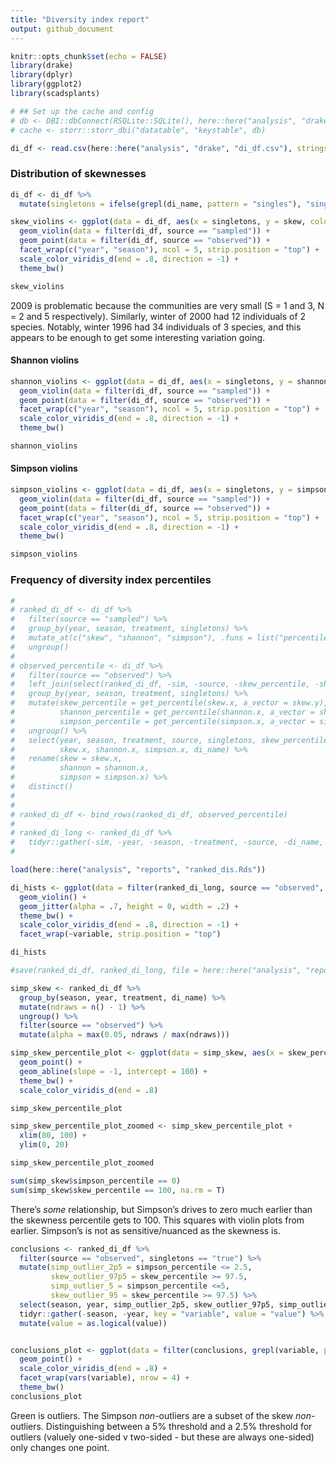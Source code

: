 ```yaml
---
title: "Diversity index report"
output: github_document
---
```


```r
knitr::opts_chunk$set(echo = FALSE)
library(drake)
library(dplyr)
library(ggplot2)
library(scadsplants)

# ## Set up the cache and config
# db <- DBI::dbConnect(RSQLite::SQLite(), here::here("analysis", "drake", "drake-cache.sqlite"))
# cache <- storr::storr_dbi("datatable", "keystable", db)

```

```r
di_df <- read.csv(here::here("analysis", "drake", "di_df.csv"), stringsAsFactors = F)
```

### Distribution of skewnesses
```r
di_df <- di_df %>%
  mutate(singletons = ifelse(grepl(di_name, pattern = "singles"), "singletons", "true"))

skew_violins <- ggplot(data = di_df, aes(x = singletons, y = skew, color = season)) +
  geom_violin(data = filter(di_df, source == "sampled")) +
  geom_point(data = filter(di_df, source == "observed")) +
  facet_wrap(c("year", "season"), ncol = 5, strip.position = "top") +
  scale_color_viridis_d(end = .8, direction = -1) +
  theme_bw()

skew_violins
```

2009 is problematic because the communities are very small (S = 1 and 3, N = 2 and 5 respectively). Similarly, winter of 2000 had 12 individuals of 2 species. Notably, winter 1996 had 34 individuals of 3 species, and this appears to be enough to get some interesting variation going.

#### Shannon violins

```r

shannon_violins <- ggplot(data = di_df, aes(x = singletons, y = shannon, color = season)) +
  geom_violin(data = filter(di_df, source == "sampled")) +
  geom_point(data = filter(di_df, source == "observed")) +
  facet_wrap(c("year", "season"), ncol = 5, strip.position = "top") +
  scale_color_viridis_d(end = .8, direction = -1) +
  theme_bw()

shannon_violins
```

#### Simpson violins

```r

simpson_violins <- ggplot(data = di_df, aes(x = singletons, y = simpson, color = season)) +
  geom_violin(data = filter(di_df, source == "sampled")) +
  geom_point(data = filter(di_df, source == "observed")) +
  facet_wrap(c("year", "season"), ncol = 5, strip.position = "top") +
  scale_color_viridis_d(end = .8, direction = -1) +
  theme_bw()

simpson_violins
```

### Frequency of diversity index percentiles

```r
# 
# ranked_di_df <- di_df %>%
#   filter(source == "sampled") %>%
#   group_by(year, season, treatment, singletons) %>%
#   mutate_at(c("skew", "shannon", "simpson"), .funs = list("percentile" = get_percentiles)) %>%
#   ungroup()
# 
# observed_percentile <- di_df %>%
#   filter(source == "observed") %>%
#   left_join(select(ranked_di_df, -sim, -source, -skew_percentile, -shannon_percentile, -simpson_percentile, -di_name), by = c("year", "season", "treatment", "singletons")) %>%
#   group_by(year, season, treatment, singletons) %>%
#   mutate(skew_percentile = get_percentile(skew.x, a_vector = skew.y),
#          shannon_percentile = get_percentile(shannon.x, a_vector = shannon.y),
#          simpson_percentile = get_percentile(simpson.x, a_vector = simpson.y))  %>%
#   ungroup() %>%
#   select(year, season, treatment, source, singletons, skew_percentile, shannon_percentile, simpson_percentile,
#          skew.x, shannon.x, simpson.x, di_name) %>%
#   rename(skew = skew.x,
#          shannon = shannon.x,
#          simpson = simpson.x) %>%
#   distinct()
# 
# 
# ranked_di_df <- bind_rows(ranked_di_df, observed_percentile)
# 
# ranked_di_long <- ranked_di_df %>%
#   tidyr::gather(-sim, -year, -season, -treatment, -source, -di_name, -singletons, key = "variable", value = "value")
# 

load(here::here("analysis", "reports", "ranked_dis.Rds"))

di_hists <- ggplot(data = filter(ranked_di_long, source == "observed", singletons == "true", variable %in% c("skew_percentile", "shannon_percentile", "simpson_percentile")), aes(x = season, y= value,color = season)) +
  geom_violin() +
  geom_jitter(alpha = .7, height = 0, width = .2) +
  theme_bw() +
  scale_color_viridis_d(end = .8, direction = -1) +
  facet_wrap(~variable, strip.position = "top")

di_hists

#save(ranked_di_df, ranked_di_long, file = here::here("analysis", "reports", "ranked_dis.Rds"))

```


```r

simp_skew <- ranked_di_df %>%
  group_by(season, year, treatment, di_name) %>%
  mutate(ndraws = n() - 1) %>%
  ungroup() %>%
  filter(source == "observed") %>%
  mutate(alpha = max(0.05, ndraws / max(ndraws)))

simp_skew_percentile_plot <- ggplot(data = simp_skew, aes(x = skew_percentile, y = simpson_percentile, color = season, alpha = alpha)) +
  geom_point() +
  geom_abline(slope = -1, intercept = 100) +
  theme_bw() +
  scale_color_viridis_d(end = .8)

simp_skew_percentile_plot

simp_skew_percentile_plot_zoomed <- simp_skew_percentile_plot +
  xlim(80, 100) +
  ylim(0, 20)

simp_skew_percentile_plot_zoomed

sum(simp_skew$simpson_percentile == 0)
sum(simp_skew$skew_percentile == 100, na.rm = T)
```

There's _some_ relationship, but Simpson's drives to zero much earlier than the skewness percentile gets to 100. This squares with violin plots from earlier. Simpson's is not as sensitive/nuanced as the skewness is. 

```r

conclusions <- ranked_di_df %>%
  filter(source == "observed", singletons == "true") %>%
  mutate(simp_outlier_2p5 = simpson_percentile <= 2.5,
         skew_outlier_97p5 = skew_percentile >= 97.5,
         simp_outlier_5 = simpson_percentile <=5,
         skew_outlier_95 = skew_percentile >= 97.5) %>%
  select(season, year, simp_outlier_2p5, skew_outlier_97p5, simp_outlier_5, skew_outlier_95, skew_percentile, simpson_percentile) %>%
  tidyr::gather(-season, -year, key = "variable", value = "value") %>%
  mutate(value = as.logical(value))


conclusions_plot <- ggplot(data = filter(conclusions, grepl(variable, pattern = "outlier"), !is.na(value)), aes(x = year, y = season, color = value)) +
  geom_point() +
  scale_color_viridis_d(end = .8) +
  facet_wrap(vars(variable), nrow = 4) + 
  theme_bw()
conclusions_plot

```
Green is outliers. The Simpson *non-*outliers are a subset of the skew *non*-outliers. Distinguishing between a 5% threshold and a 2.5% threshold for outliers (valuely one-sided v two-sided - but these are always one-sided) only changes one point.

